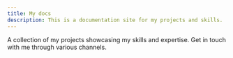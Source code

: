```yaml
---
title: My docs
description: This is a documentation site for my projects and skills.
---
```


<Cards>
    <Card
        href="/docs/projects"
        title="My Projects"
    >
        A collection of my projects showcasing my skills and expertise.
    </Card>
    <Card
        href="/docs/contacts"
        title="My Contacts"
    >
        Get in touch with me through various channels.
    </Card>
</Cards>